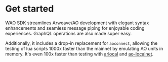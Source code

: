# Get started

WAO SDK streamlines Arweave/AO development with elegant syntax enhancements and seamless message piping for enjoyable coding experiences. GraphQL operations are also made super easy.

Additionally, it includes a drop-in replacement for `aoconnect`, allowing the testing of lua scripts 1000x faster than the mainnet by emulating AO units in memory. It's even 100x faster than testing with [arlocal](https://github.com/textury/arlocal) and [ao-localnet](https://github.com/permaweb/ao-localnet).
